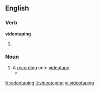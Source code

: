
==English==

===Verb===
'''videotaping'''

# {{present participle of|[[videotape]]}}

===Noun===
{{en-noun}}

# A [[record]]ing onto [[videotape]].
#*{{quote-news|year=2009|date=August 26|author=Michael Barbaro|title=Bloomberg Campaign Is Juggernaut of Detail|work=New York Times|url=http://www.nytimes.com/2009/08/26/nyregion/26canvass.html
|passage=The campaign asks potential endorsers to sit for '''videotapings'''; hand over their organization’s mailing list; send letters to their neighbors; and write an opinion piece for newspapers praising Mr. Bloomberg. }}

[[fr:videotaping]]
[[it:videotaping]]
[[vi:videotaping]]